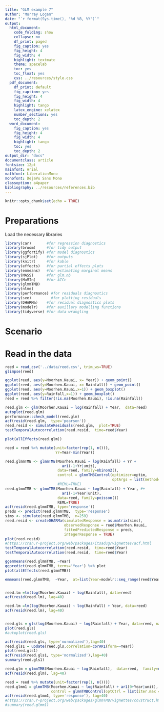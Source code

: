 ```yaml
---
title: "GLM example 7"
author: "Murray Logan"
date: "`r format(Sys.time(), '%d %B, %Y')`"
output:
  html_document:
    code_folding: show
    collapse: no
    df_print: paged
    fig_caption: yes
    fig_height: 4
    fig_width: 4
    highlight: textmate
    theme: spacelab
    toc: yes
    toc_float: yes
    css: ../resources/style.css
  pdf_document:
    df_print: default
    fig_caption: yes
    fig_height: 4
    fig_width: 4
    highlight: tango
    latex_engine: xelatex
    number_sections: yes
    toc_depth: 2
  word_document:
    fig_caption: yes
    fig_height: 4
    fig_width: 4
    highlight: tango
    toc: yes
    toc_depth: 2
output_dir: "docs"
documentclass: article
fontsize: 12pt
mainfont: Arial
mathfont: LiberationMono
monofont: DejaVu Sans Mono
classoption: a4paper
bibliography: ../resources/references.bib
---
```


```r
knitr::opts_chunk$set(echo = TRUE)
```

# Preparations

Load the necessary libraries

```r
library(car)       #for regression diagnostics
library(broom)     #for tidy output
library(ggfortify) #for model diagnostics
library(sjPlot)    #for outputs
library(knitr)     #for kable
library(effects)   #for partial effects plots
library(emmeans)   #for estimating marginal means
library(MASS)      #for glm.nb
library(MuMIn)     #for AICc
library(glmmTMB)
library(nlme)
library(performance) #for residuals diagnostics
library(see)         #for plotting residuals
library(DHARMa)    #for residual diagnostics plots
library(modelr)    #for auxillary modelling functions
library(tidyverse) #for data wrangling
```

# Scenario

# Read in the data

```r
reed = read_csv('../data/reed.csv', trim_ws=TRUE)
glimpse(reed)
```

```r
ggplot(reed, aes(y=Moorhen.Kauai, x= Year)) + geom_point()
ggplot(reed, aes(y=Moorhen.Kauai, x= Rainfall)) + geom_point()
ggplot(reed, aes(y=Moorhen.Kauai,x=1)) + geom_boxplot()
ggplot(reed, aes(y=Rainfall,x=1)) + geom_boxplot()
reed = reed %>% filter(!is.na(Moorhen.Kauai), !is.na(Rainfall))

reed.glm <- glm(Moorhen.Kauai ~ log(Rainfall) + Year,  data=reed)
autoplot(reed.glm)
performance::check_model(reed.glm)
acf(resid(reed.glm,  type='pearson'))
reed.resid <- simulateResiduals(reed.glm,  plot=TRUE)
testTemporalAutocorrelation(reed.resid,  time=reed$Year)

plot(allEffects(reed.glm))

reed = reed %>% mutate(unit=factor(rep(1, n())),
                       Yr=Year-min(Year))

reed.glmmTMB <- glmmTMB(Moorhen.Kauai ~ log(Rainfall) + Yr +
                          ar1(-1+Yr|unit),
                        data=reed, family=nbinom2(),
                        control = glmmTMBControl(optimizer=optim,
                                                 optArgs = list(method='BFGS'))) 
                        #REML=TRUE)
reed.glmmTMB <- glmmTMB(Moorhen.Kauai ~ log(Rainfall) + Year, #+
                          ar1(-1+Year|unit),
                        data=reed, family=poisson())
                        REML=TRUE)
acf(resid(reed.glmmTMB, type='response'))
preds <- predict(reed.glmmTMB,  type='response')
sims <- simulate(reed.glmmTMB,  n=250)
reed.resid <- createDHARMa(simulatedResponse = as.matrix(sims),
                           observedResponse = reed$Moorhen.Kauai,
                           fittedPredictedResponse = preds,
                           integerResponse = TRUE)
plot(reed.resid)
#https://cran.r-project.org/web/packages/itsadug/vignettes/acf.html
testTemporalAutocorrelation(reed.resid,  time=reed$Year)
testTemporalAutocorrelation(reed.resid,  time=reed$Year)

ggemmeans(reed.glmmTMB, ~Year)
ggpredict(reed.glmmTMB, terms='Year') %>% plot
plot(allEffects(reed.glmmTMB))

emmeans(reed.glmmTMB,  ~Year,  at=list(Year=modelr::seq_range(reed$Year, 100)))


reed.lm =lm(log(Moorhen.Kauai) ~ log(Rainfall), data=reed)
acf(resid(reed.lm), lag=40)

reed.lm =lm(log(Moorhen.Kauai) ~ log(Rainfall) + Year, data=reed)
acf(resid(reed.lm), lag=40)


reed.gls = gls(log(Moorhen.Kauai) ~ log(Rainfall) + Year, data=reed, na.action=na.omit)
plot(reed.gls)
#autoplot(reed.gls)

acf(resid(reed.gls, type='normalized'),lag=40)
reed.gls1 = update(reed.gls,correlation=corAR1(form=~Year))
plot(reed.gls1)
acf(resid(reed.gls1, type='normalized'),lag=40)
summary(reed.gls1)

reed.glm = glmmTMB(Moorhen.Kauai ~ log(Rainfall),  data=reed,  family=nbinom2())
acf(resid(reed.glm), lag=40)

reed = reed %>% mutate(unit=factor(rep(1, n())))
reed.glmm1 = glmmTMB(Moorhen.Kauai ~ log(Rainfall) + ar1(0+Year|unit), data=reed, family=nbinom2(),
                     control = glmmTMBControl(optCtrl = list(iter.max = 3000, eval.max = 400)))
acf(resid(reed.glmm1, type='response'), lag=40)
#https://cran.r-project.org/web/packages/glmmTMB/vignettes/covstruct.html
#summary(reed.glmm1)
```
